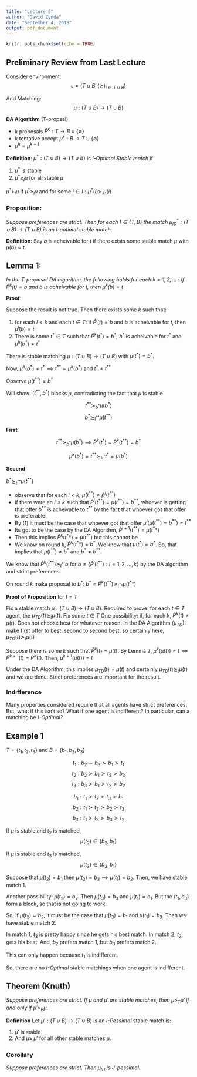 ---
title: "Lecture 5"
author: "David Zynda"
date: "September 4, 2018"
output: pdf_document
---

```{r setup, include=FALSE}
knitr::opts_chunk$set(echo = TRUE)
```

## Preliminary Review from Last Lecture

Consider environment:
$$\epsilon = ( T \cup B, (\succsim)_{i \in T \cup B} )$$

And Matching:
$$\mu: (T \cup B) \rightarrow (T \cup B)$$


__DA Algorithm__ (T-propsal)

+ $k$ proposals $\hat{P}^k: T \rightarrow B \cup \{\emptyset\}$
+ $k$ tentative accept $\hat{\mu}^k: B \rightarrow T \cup \{\emptyset\}$
+ $\hat{\mu}^k = \hat{\mu}^{k+1}$


__Definition__: $\mu^*:(T \cup B) \rightarrow (T \cup B)$ is _I-Optimal Stable match_ if 

1. $\mu^*$ is stable
2. $\mu^* \ge_I \mu$ for all stable $\mu$


$\mu^* >_I \mu$ if $\mu^* \ge_I \mu$ and for some $i \in I: \mu^*(i) \succ_i \mu(i)$




### Proposition:

_Suppose preferences are strict. Then for each $I \in \{T,B\}$ the match $\mu^*_{ID}:(T \cup B) \rightarrow (T \cup B)$ is an I-optimal stable match._



__Definition__: Say $b$ is acheivable for $t$ if there exists some stable match $\mu$ with $\mu(b) = t$. 



## Lemma 1: 

_In the T-proposal DA algorithm, the following holds for each $k=1,2,...$ : If $\hat{P}^k(t) = b$ and $b$ is acheivable for $t$, then $\hat{\mu}^k(b) = t$_




__Proof__:


Suppose the result is not true. Then there exists some $k$ such that:

1. for each $l < k$ and each $t \in T$: if $\hat{P}^l(t)=b$ and $b$ is acheivable for $t$, then $\hat{\mu}^l(b) = t$
2. There is some $t^* \in T$ such that $\hat{P}^k(t^*) = b^*$, $b^*$ is acheivable for $t^*$ and $\hat{\mu}^k (b^*) \ne t^*$

There is stable matching $\mu:(T \cup B) \rightarrow (T \cup B)$ with $\mu(t^*) = b^*$. 

Now, $\hat{\mu}^k(b^*) \ne t^* \implies t^{**} = \hat{\mu}^k(b^*)$ and $t^* \ne t^{**}$


Observe $\mu(t^{**}) \ne b^*$


Will show: $(t^{**}, b^*)$ blocks $\mu$, contradicting the fact that $\mu$ is stable. 

$$t^{**} \succ_{b^*} \mu(b^*)$$
$$b^* \succsim_{t^{**}} \mu(t^{**})$$


__First__

$$t^{**} \succ_{b^*} \mu(b^*) \implies \hat{P}^k(t^{*}) = \hat{P}^k(t^{**}) = b^*$$

$$\hat{\mu}^k(b^*) = t^{**} \succ_{b^*} t^* = \mu(b^*)$$





__Second__

$b^* \succsim_{t^{**}} \mu(t^{**})$

- observe that for each $l < k$, $\mu(t^{**}) \ne \hat{p}^l(t^{**})$
- if there were an $l \le k$ such that $\hat{P}^l(t^{**}) = \mu(t^{**}) = b^{**}$, whoever is getting that offer $b^{**}$ is acheivable to $t^{**}$ by the fact that whoever got that offer is preferable. 
- By (1) it must be the case that whoever got that offer $\hat{\mu}^l(\hat{\mu}(t^{**})=b^{**}) = t^{**}$
- Its got to be the case by the DA Algorithm, $\hat{P}^{l+1}(t^{**}) = \mu(t^**)$
- Then this implies $\hat{P}^k(t^**) = \mu(t^{**})$ but this cannot be
- We know on round $k$, $\hat{P}^k(t^**) = b^*$. We know that $\mu(t^*) = b^*$. So, that implies that $\mu(t^{**}) \ne b^*$ and $b^* \ne b^{**}$. 



We know that $\hat{P}^k(t^{**}) \succsim_{t^{**}} b$ for $b \ne \{\hat{P}^l(t^{**}): l = 1,2,...,k\}$ by the DA algorithm and strict preferences. 




On round $k$ make proposal to $b^*$: $b^* = \hat{P}^k(t^{**}) \succsim_{t^**} \mu(t^**)$




__Proof of Proposition__ for $I = T$

Fix a stable match $\mu:(T \cup B) \rightarrow (T \cup B)$. Required to prove: for each $t \in T$ agent, the $\mu_{TD}(t) \succsim_t \mu(t)$. Fix some $t \in T$ One possibility: if, for each k, $\hat{P}^k(t) \ne \mu(t)$. Does not choose best for whatever reason. In the DA Algorithm ($\mu_{TD}$)I make first offer to best, second to second best, so certainly here, $\mu_{TD}(t) \succ_t \mu(t)$


Suppose there is some $k$ such that $\hat{P}^k(t) = \mu(t)$. By Lemma 2, $\hat{\mu}^k(\mu(t)) = t \implies \hat{P}^{k+1}(t) = \hat{P}^{k}(t)$. Then, $\hat{\mu}^{k+1}(\mu(t)) = t$


Under the DA Algorithm, this implies $\mu_{TD}(t) = \mu(t)$ and certainly $\mu_{TD}(t) \succsim_t \mu(t)$ and we are done. Strict preferences are important for the result.



### Indifference

Many properties considered require that all agents have strict preferences. But, what if this isn't so? What if one agent is indifferent? In particular, can a matching be _I-Optimal_?


## Example 1

$T = \{t_1, t_2, t_3\}$ and $B = \{b_1, b_2, b_3\}$


$$t_1: b_2 \sim b_3 \succ b_1 \succ t_1$$
$$t_2: b_2 \succ b_1 \succ t_2 \succ b_3$$
$$t_3: b_3 \succ b_1 \succ t_3 \succ b_2$$





$$b_1: t_1 \succ t_2 \succ t_3 \succ b_1$$
$$b_2: t_1 \succ t_2 \succ b_2 \succ t_3$$
$$b_3: t_1 \succ t_3 \succ b_3 \succ t_2$$






If $\mu$ is stable and $t_2$ is matched, $$\mu(t_2) \in \{b_2, b_1\}$$


If $\mu$ is stable and $t_3$ is matched, $$\mu(t_3) \in \{b_3, b_1\}$$





Suppose that $\mu(t_2) = b_1$ then $\mu(t_3) = b_3 \implies \mu(t_1) = b_2$. Then, we have stable match 1. 




Another possibility: $\mu(t_2) = b_2$. Then $\mu(t_3) = b_3$ and $\mu(t_1) = b_1$. But the $(t_1, b_3)$ form a block, so that is not going to work. 


So, if $\mu(t_2) = b_2$, it must be the case that $\mu(t_3) = b_1$ and $\mu(t_1) = b_3$. Then we have stable match 2. 




In match 1, $t_3$ is pretty happy since he gets his best match. In match 2, $t_2$ gets his best. And, $b_2$ prefers match 1, but $b_3$ prefers match 2. 



This can only happen because $t_1$ is indifferent. 


So, there are no _I-Optimal_ stable matchings when one agent is indifferent. 





## Theorem (Knuth)

_Suppose preferences are strict. If $\mu$ and $\mu'$ are stable matches, then $\mu >_T \mu'$ if and only if $\mu' >_B \mu$._



__Definition__ Let $\mu': (T\cup B) \rightarrow (T \cup B)$ is an _I-Pessimal_ stable match is:

1. $\mu'$ is stable
2. And $\mu \ge_I \mu'$ for all other stable matches $\mu$. 


### Corollary

_Suppose preferences are strict. Then $\mu_{ID}$ is J-pessimal._ 




